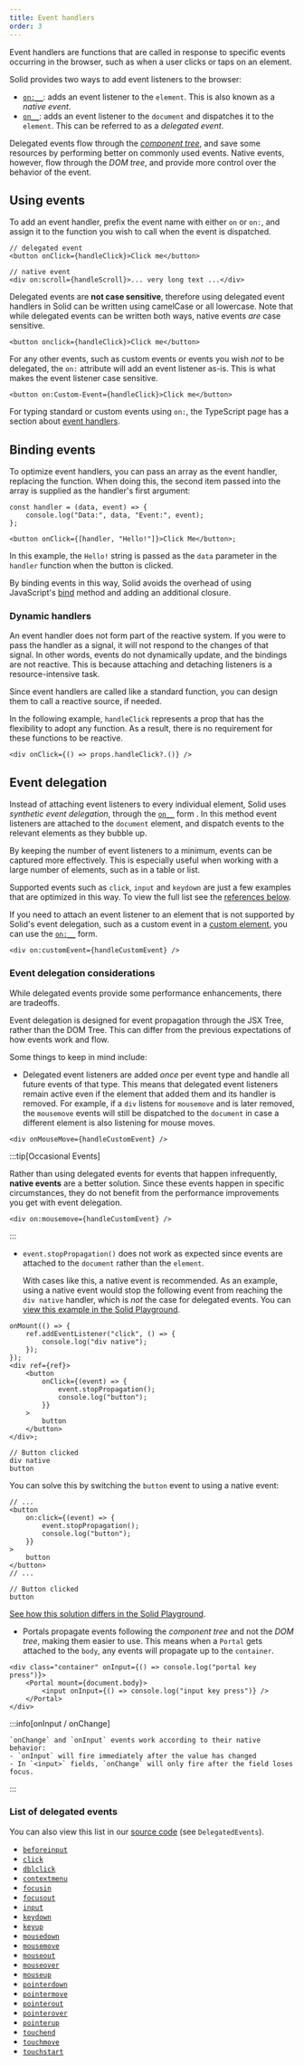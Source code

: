 ```yaml
---
title: Event handlers
order: 3
---
```


Event handlers are functions that are called in response to specific events occurring in the browser, such as when a user clicks or taps on an element.

Solid provides two ways to add event listeners to the browser:

- [`on:__`](/reference/jsx-attributes/on): adds an event listener to the `element`. This is also known as a _native event_.
- [`on__`](/reference/jsx-attributes/on_): adds an event listener to the `document` and dispatches it to the `element`. This can be referred to as a _delegated event_.

Delegated events flow through the [_component tree_](/concepts/components/basics#component-trees), and save some resources by performing better on commonly used events.
Native events, however, flow through the _DOM tree_, and provide more control over the behavior of the event.

## Using events

To add an event handler, prefix the event name with either `on` or `on:`, and assign it to the function you wish to call when the event is dispatched.

```tsx
// delegated event
<button onClick={handleClick}>Click me</button>

// native event
<div on:scroll={handleScroll}>... very long text ...</div>
```

Delegated events are **not case sensitive**, therefore using delegated event handlers in Solid can be written using camelCase or all lowercase.
Note that while delegated events can be written both ways, native events _are_ case sensitive.

```tsx
<button onclick={handleClick}>Click me</button>
```

For any other events, such as custom events or events you wish _not_ to be delegated, the `on:` attribute will add an event listener as-is.
This is what makes the event listener case sensitive.

```tsx
<button on:Custom-Event={handleClick}>Click me</button>
```

For typing standard or custom events using `on:`, the TypeScript page has a section about [event handlers](/configuration/typescript#event-handling).

## Binding events

To optimize event handlers, you can pass an array as the event handler, replacing the function.
When doing this, the second item passed into the array is supplied as the handler's first argument:

```tsx
const handler = (data, event) => {
	console.log("Data:", data, "Event:", event);
};

<button onClick={[handler, "Hello!"]}>Click Me</button>;
```

In this example, the `Hello!` string is passed as the `data` parameter in the `handler` function when the button is clicked.

By binding events in this way, Solid avoids the overhead of using JavaScript's [bind](https://developer.mozilla.org/en-US/docs/Web/JavaScript/Reference/Global_objects/Function/bind) method and adding an additional closure.

### Dynamic handlers

An event handler does not form part of the reactive system.
If you were to pass the handler as a signal, it will not respond to the changes of that signal.
In other words, events do not dynamically update, and the bindings are not reactive.
This is because attaching and detaching listeners is a resource-intensive task.

Since event handlers are called like a standard function, you can design them to call a reactive source, if needed.

In the following example, `handleClick` represents a prop that has the flexibility to adopt any function.
As a result, there is no requirement for these functions to be reactive.

```tsx
<div onClick={() => props.handleClick?.()} />
```

## Event delegation

Instead of attaching event listeners to every individual element, Solid uses _synthetic event delegation_, through the [`on__`](/reference/jsx-attributes/on_) form .
In this method event listeners are attached to the `document` element, and dispatch events to the relevant elements as they bubble up.

By keeping the number of event listeners to a minimum, events can be captured more effectively.
This is especially useful when working with a large number of elements, such as in a table or list.

Supported events such as `click`, `input` and `keydown` are just a few examples that are optimized in this way.
To view the full list see the [references below](#list-of-delegated-events).

If you need to attach an event listener to an element that is not supported by Solid's event delegation, such as a custom event in a [custom element](https://developer.mozilla.org/en-US/docs/Web/API/Web_components/Using_custom_elements), you can use the [`on:__`](/reference/jsx-attributes/on) form.

```tsx
<div on:customEvent={handleCustomEvent} />
```

### Event delegation considerations

While delegated events provide some performance enhancements, there are tradeoffs.

Event delegation is designed for event propagation through the JSX Tree, rather than the DOM Tree.
This can differ from the previous expectations of how events work and flow.

Some things to keep in mind include:

- Delegated event listeners are added _once_ per event type and handle all future events of that type.
This means that delegated event listeners remain active even if the element that added them and its handler is removed.
  For example, if a `div` listens for `mousemove` and is later removed, the `mousemove` events will still be dispatched to the `document` in case a different element is also listening for mouse moves.

```tsx
<div onMouseMove={handleCustomEvent} />
```

:::tip[Occasional Events]

Rather than using delegated events for events that happen infrequently, **native events** are a better solution.
Since these events happen in specific circumstances, they do not benefit from the performance improvements you get with event delegation.

```tsx
<div on:mousemove={handleCustomEvent} />
```

:::

- `event.stopPropagation()` does not work as expected since events are attached to the `document` rather than the `element`.

     With cases like this, a native event is recommended.
     As an example, using a native event would stop the following event from reaching the `div native` handler, which is _not_ the case for delegated events.
     You can [view this example in the Solid Playground](https://playground.solidjs.com/anonymous/c5346f84-01e4-4080-8ace-4443ffd0bb10).

```tsx
onMount(() => {
	ref.addEventListener("click", () => {
		console.log("div native");
	});
});
<div ref={ref}>
	<button
		onClick={(event) => {
			event.stopPropagation();
			console.log("button");
		}}
	>
		button
	</button>
</div>;
```

```shellsession title="Console output"
// Button clicked
div native
button
```

You can solve this by switching the `button` event to using a native event:

```tsx ins="on:click"
// ...
<button
	on:click={(event) => {
		event.stopPropagation();
		console.log("button");
	}}
>
	button
</button>
// ...
```

```shellsession title="Console output"
// Button clicked
button
```

[See how this solution differs in the Solid Playground](https://playground.solidjs.com/anonymous/9e2deddc-2e83-4ac2-8ee0-49c7c3a45d11).

- Portals propagate events following the _component tree_ and not the _DOM tree_, making them easier to use.
  This means when a `Portal` gets attached to the `body`, any events will propagate up to the `container`.

```tsx
<div class="container" onInput={() => console.log("portal key press")}>
	<Portal mount={document.body}>
		<input onInput={() => console.log("input key press")} />
	</Portal>
</div>
```

:::info[onInput / onChange]

    `onChange` and `onInput` events work according to their native behavior:
    - `onInput` will fire immediately after the value has changed
    - In `<input>` fields, `onChange` will only fire after the field loses focus.

:::

### List of delegated events

You can also view this list in our [source code](https://github.com/ryansolid/dom-expressions/blob/main/packages/dom-expressions/src/constants.js) (see `DelegatedEvents`).

- [`beforeinput`](https://developer.mozilla.org/en-US/docs/Web/API/Element/beforeinput_event)
- [`click`](https://developer.mozilla.org/en-US/docs/Web/API/HTMLElement/click)
- [`dblclick`](https://developer.mozilla.org/en-US/docs/Web/API/Element/dblclick_event)
- [`contextmenu`](https://developer.mozilla.org/en-US/docs/Web/API/Element/contextmenu_event)
- [`focusin`](https://developer.mozilla.org/en-US/docs/Web/API/Element/focusin_event)
- [`focusout`](https://developer.mozilla.org/en-US/docs/Web/API/Element/focusout_event)
- [`input`](https://developer.mozilla.org/en-US/docs/Web/API/Element/input_event)
- [`keydown`](https://developer.mozilla.org/en-US/docs/Web/API/Element/keydown_event)
- [`keyup`](https://developer.mozilla.org/en-US/docs/Web/API/Element/keyup_event)
- [`mousedown`](https://developer.mozilla.org/en-US/docs/Web/API/Element/mousedown_event)
- [`mousemove`](https://developer.mozilla.org/en-US/docs/Web/API/Element/mousemove_event)
- [`mouseout`](https://developer.mozilla.org/en-US/docs/Web/API/Element/mouseout_event)
- [`mouseover`](https://developer.mozilla.org/en-US/docs/Web/API/Element/mouseover_event)
- [`mouseup`](https://developer.mozilla.org/en-US/docs/Web/API/Element/mouseup_event)
- [`pointerdown`](https://developer.mozilla.org/en-US/docs/Web/API/Element/pointerdown_event)
- [`pointermove`](https://developer.mozilla.org/en-US/docs/Web/API/Element/pointermove_event)
- [`pointerout`](https://developer.mozilla.org/en-US/docs/Web/API/Element/pointerout_event)
- [`pointerover`](https://developer.mozilla.org/en-US/docs/Web/API/Element/pointerover_event)
- [`pointerup`](https://developer.mozilla.org/en-US/docs/Web/API/Element/pointerup_event)
- [`touchend`](https://developer.mozilla.org/en-US/docs/Web/API/Element/touchend_event)
- [`touchmove`](https://developer.mozilla.org/en-US/docs/Web/API/Element/touchmove_event)
- [`touchstart`](https://developer.mozilla.org/en-US/docs/Web/API/Element/touchstart_event)
